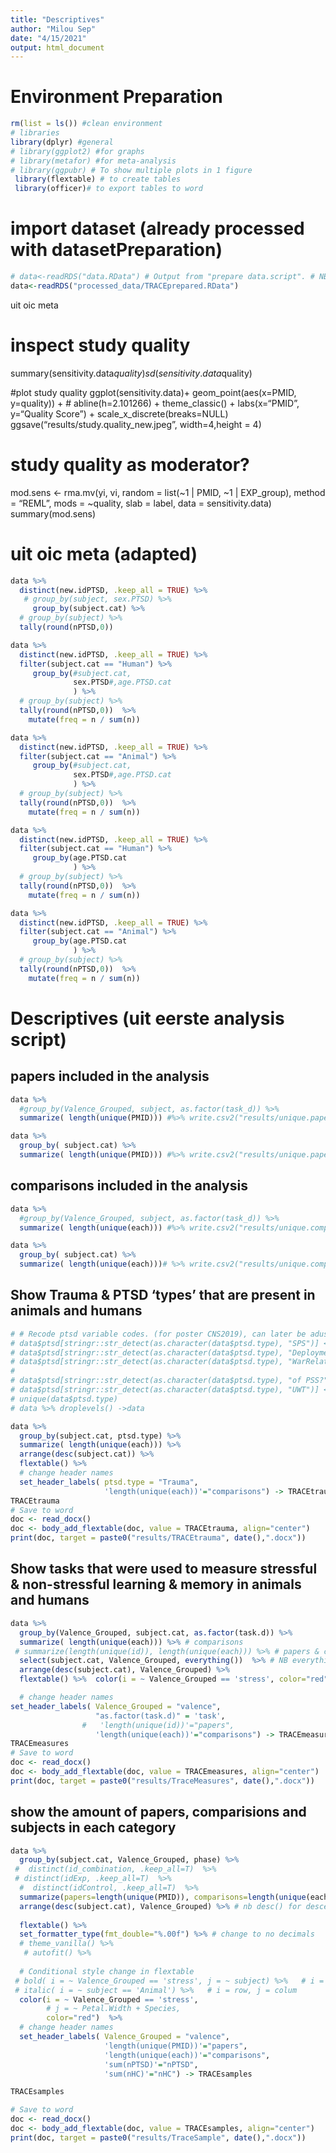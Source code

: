 ```yaml
---
title: "Descriptives"
author: "Milou Sep"
date: "4/15/2021"
output: html_document
---
```


# Environment Preparation
```r
rm(list = ls()) #clean environment
# libraries
library(dplyr) #general
# library(ggplot2) #for graphs
# library(metafor) #for meta-analysis
# library(ggpubr) # To show multiple plots in 1 figure
 library(flextable) # to create tables
 library(officer)# to export tables to word
```

# import dataset (already processed with datasetPreparation)
```r
# data<-readRDS("data.RData") # Output from "prepare data.script". # NB trauma learning excluded
data<-readRDS("processed_data/TRACEprepared.RData")
```

uit oic meta

# inspect study quality
summary(sensitivity.data$quality)
sd(sensitivity.data$quality)

#plot study quality
ggplot(sensitivity.data)+
  geom_point(aes(x=PMID, y=quality)) +
  # abline(h=2.101266) +
  theme_classic() +
  labs(x="PMID",
       y="Quality Score") +
  scale_x_discrete(breaks=NULL)
ggsave("results/study.quality_new.jpeg", width=4,height = 4)

# study quality as moderator?
mod.sens <- rma.mv(yi, vi,
               random = list(~1 | PMID, ~1 | EXP_group),
               method = "REML",
                mods = ~quality,
               slab = label,
               data = sensitivity.data) 
summary(mod.sens)



# uit oic meta (adapted)

```r
data %>% 
  distinct(new.idPTSD, .keep_all = TRUE) %>% 
   # group_by(subject, sex.PTSD) %>%
     group_by(subject.cat) %>%
  # group_by(subject) %>%  
  tally(round(nPTSD,0)) 
```

```r
data %>% 
  distinct(new.idPTSD, .keep_all = TRUE) %>% 
  filter(subject.cat == "Human") %>%
     group_by(#subject.cat,
              sex.PTSD#,age.PTSD.cat
              ) %>%
  # group_by(subject) %>%  
  tally(round(nPTSD,0))  %>%
    mutate(freq = n / sum(n))
```

```r
data %>% 
  distinct(new.idPTSD, .keep_all = TRUE) %>% 
  filter(subject.cat == "Animal") %>%
     group_by(#subject.cat,
              sex.PTSD#,age.PTSD.cat
              ) %>%
  # group_by(subject) %>%  
  tally(round(nPTSD,0))  %>%
    mutate(freq = n / sum(n))
```


```r
data %>% 
  distinct(new.idPTSD, .keep_all = TRUE) %>% 
  filter(subject.cat == "Human") %>%
     group_by(age.PTSD.cat
              ) %>%
  # group_by(subject) %>%  
  tally(round(nPTSD,0))  %>%
    mutate(freq = n / sum(n))
```

```r
data %>% 
  distinct(new.idPTSD, .keep_all = TRUE) %>% 
  filter(subject.cat == "Animal") %>%
     group_by(age.PTSD.cat
              ) %>%
  # group_by(subject) %>%  
  tally(round(nPTSD,0))  %>%
    mutate(freq = n / sum(n))
```



# Descriptives (uit eerste analysis script)

## **papers included in the analysis**
```r

data %>% 
  #group_by(Valence_Grouped, subject, as.factor(task_d)) %>% 
  summarize( length(unique(PMID))) #%>% write.csv2("results/unique.papers.csv") 

data %>% 
  group_by( subject.cat) %>% 
  summarize( length(unique(PMID))) #%>% write.csv2("results/unique.papers.by.subject.csv")
```

## **comparisons included in the analysis**
```r

data %>% 
  #group_by(Valence_Grouped, subject, as.factor(task_d)) %>% 
  summarize( length(unique(each))) #%>% write.csv2("results/unique.comparisons.csv") 

data %>% 
  group_by( subject.cat) %>% 
  summarize( length(unique(each)))# %>% write.csv2("results/unique.comparisons.by.subject.csv")
```

## **Show Trauma & PTSD 'types' that are present in animals and humans**
```r

# # Recode ptsd variable codes. (for poster CNS2019), can later be adusted in datafile.
# data$ptsd[stringr::str_detect(as.character(data$ptsd.type), "SPS")] <- 'SPS'
# data$ptsd[stringr::str_detect(as.character(data$ptsd.type), "Deployment")] <- 'Deployment'     
# data$ptsd[stringr::str_detect(as.character(data$ptsd.type), "WarRelated")] <- 'Deployment'  
# 
# data$ptsd[stringr::str_detect(as.character(data$ptsd.type), "of PSS?")] <- 'PSS'  
# data$ptsd[stringr::str_detect(as.character(data$ptsd.type), "UWT")] <- 'UT'  
# unique(data$ptsd.type)
# data %>% droplevels() ->data

data %>% 
  group_by(subject.cat, ptsd.type) %>% 
  summarize( length(unique(each))) %>% 
  arrange(desc(subject.cat)) %>% 
  flextable() %>%
  # change header names
  set_header_labels( ptsd.type = "Trauma", 
                     'length(unique(each))'="comparisons") -> TRACEtrauma
TRACEtrauma
# Save to word
doc <- read_docx()
doc <- body_add_flextable(doc, value = TRACEtrauma, align="center")
print(doc, target = paste0("results/TRACEtrauma", date(),".docx"))
```

## **Show tasks that were used to measure stressful & non-stressful learning & memory in animals and humans**
```r
data %>% 
  group_by(Valence_Grouped, subject.cat, as.factor(task.d)) %>% 
  summarize( length(unique(each))) %>% # comparisons
 # summarize(length(unique(id)), length(unique(each))) %>% # papers & comparisons
  select(subject.cat, Valence_Grouped, everything())  %>% # NB everything() to leave the order of the other colums unchanged.
  arrange(desc(subject.cat), Valence_Grouped) %>% 
  flextable() %>%  color(i = ~ Valence_Grouped == 'stress', color="red")      %>%

  # change header names
set_header_labels( Valence_Grouped = "valence", 
                   "as.factor(task.d)" = 'task',
                #   'length(unique(id))'="papers",
                   'length(unique(each))'="comparisons") -> TRACEmeasures
TRACEmeasures
# Save to word
doc <- read_docx()
doc <- body_add_flextable(doc, value = TRACEmeasures, align="center")
print(doc, target = paste0("results/TraceMeasures", date(),".docx"))
```

## **show the amount of papers, comparisions and subjects in each category**
```r
data %>% 
  group_by(subject.cat, Valence_Grouped, phase) %>% 
 #  distinct(id_combination, .keep_all=T)  %>% 
 # distinct(idExp, .keep_all=T)  %>% 
  #  distinct(idControl, .keep_all=T)  %>% 
  summarize(papers=length(unique(PMID)), comparisons=length(unique(each)), `total n PTSD` = sum(nPTSD), `total n HC` = sum(nHC))  %>% 
  arrange(desc(subject.cat), Valence_Grouped) %>% # nb desc() for descending order
  
  flextable() %>%  
  set_formatter_type(fmt_double="%.00f") %>% # change to no decimals 
  # theme_vanilla() %>%
   # autofit() %>%
  
  # Conditional style change in flextable
 # bold( i = ~ Valence_Grouped == 'stress', j = ~ subject) %>%   # i = row, j = colum
 # italic( i = ~ subject == 'Animal') %>%   # i = row, j = colum
  color(i = ~ Valence_Grouped == 'stress', 
        # j = ~ Petal.Width + Species, 
        color="red")  %>%
  # change header names
  set_header_labels( Valence_Grouped = "valence", 
                     'length(unique(PMID))'="papers",
                     'length(unique(each))'="comparisons",
                     'sum(nPTSD)'="nPTSD",
                     'sum(nHC)'="nHC") -> TRACEsamples

TRACEsamples

# Save to word
doc <- read_docx()
doc <- body_add_flextable(doc, value = TRACEsamples, align="center")
print(doc, target = paste0("results/TraceSample", date(),".docx"))

```
